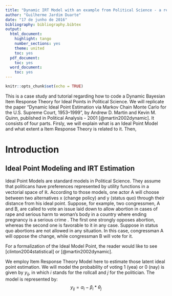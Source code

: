 ```yaml
---
title: "Dynamic IRT Model with an example from Political Science - a replication of Martin, Quinn's Supreme Court Model"
author: "Guilherme Jardim Duarte"
date: "17 de junho de 2016"
bibliography: bibliography.bibtex
output:
  html_document:
    highlight: tango
    number_sections: yes
    theme: united
    toc: yes
  pdf_document:
    toc: yes
  word_document:
    toc: yes
---
```


```r
knitr::opts_chunk$set(echo = TRUE)
```


This is a case study and tutorial regarding how to code a Dynamic Bayesian Item Response Theory for Ideal Points in Political Science. We will replicate the paper "Dynamic Ideal Point Estimation via Markov Chain Monte Carlo for the U.S. Supreme Court, 1953–1999", by Andrew D. Martin and Kevin M. Quinn, published in Political Analysis - 2001 [@martin2002dynamic]. It consists of four parts. Firsly, we will explain what is an Ideal Point Model and what extent a Item Response Theory is related to it. Then, 

# Introduction 

## Ideal Point Modeling and IRT Estimation

Ideal Point Models are standard models in Political Science. They assume that politicans have preferences represented by utility functions in a vectorial space of $\mathbb{R}$. According to those models, one actor A will choose between two alternatives x (change policy) and y (status quo) through their distance from his ideal point. Suppose, for example, two congressmen, A and B, are called to vote an issue laid down to allow abortion in cases of rape and serious harm to woman's body in a country where ending pregnancy is a serious crime . The first one strongly opposes abortion, whereas the second one is favorable to it in any case. Suppose in status quo abortions are not allowed in any situation. In this case, congressman A will oppose the change, while congressman B will vote for it.

For a formalization of the Ideal Model Point, the reader would like to see [clinton2004statistical] or [@martin2002dynamic].

We employ Item Response Theory Model here to estimate those latent ideal point estimation. We will model the probability of voting 1 (yea) or 0 (nay) is given by $y_{ij}$, in which $i$ stands for the rollcall and $j$ for the politician. The model is represented by: $$y_{ij} = \alpha_i - \beta_i * \theta_j $$


